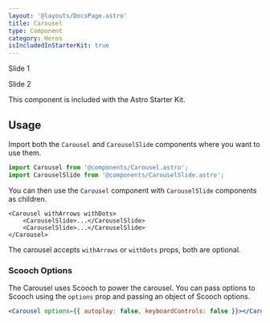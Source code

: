 ```yaml
---
layout: '@layouts/DocsPage.astro'
title: Carousel
type: Component
category: Heros
isIncludedInStarterKit: true
---
```



<div class="not-prose">
	<PatternDemo
		title="Lightbox"
		context="docs"
		component="Carousel.astro"
		withContainer
	>
		<Carousel>
			<CarouselSlide>
				<p class="text-lg text-center p-8">Slide 1</p>
			</CarouselSlide>
			<CarouselSlide>
				<p class="text-lg text-center p-8">Slide 2</p>
			</CarouselSlide>
		</Carousel>
	</PatternDemo>
</div>

This component is included with the Astro Starter Kit.

## Usage

Import both the `Carousel` and `CarouselSlide` components where you want to use them.

```jsx
import Carousel from '@components/Carousel.astro';
import CarouselSlide from '@components/CarouselSlide.astro';
```

You can then use the `Carousel` component with `CarouselSlide` components as children.

```astro
<Carousel withArrows withDots>
	<CarouselSlide>...</CarouselSlide>
	<CarouselSlide>...</CarouselSlide>
</Carousel>
```

The carousel accepts `withArrows` or `withDots` props, both are optional.

### Scooch Options

The Carousel uses Scooch to power the carousel. You can pass options to Scooch using the `options` prop and passing an object of Scooch options.

```jsx
<Carousel options={{ autoplay: false, keyboardControls: false }}></Carousel>
```
